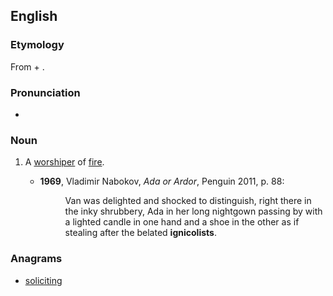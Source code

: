 ==English==

===Etymology===
From {{etyl|la|en}} {{term|ignis||fire|lang=la}} + {{term|colere||to worship}} {{suffix||ist}}.

===Pronunciation===
*{{a|UK}} {{IPA|/ɪɡˈnɪkəlɪst/}}

===Noun===
{{en-noun}}

# {{context|rare|lang=en}} A [[worshiper]] of [[fire]].
#*'''1969''', Vladimir Nabokov, ''Ada or Ardor'', Penguin 2011, p. 88:
#*:Van was delighted and shocked to distinguish, right there in the inky shrubbery, Ada in her long nightgown passing by with a lighted candle in one hand and a shoe in the other as if stealing after the belated '''ignicolists'''.

===Anagrams===
* [[soliciting#English|soliciting]]